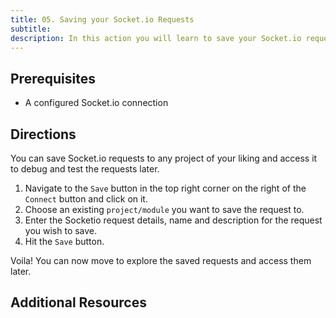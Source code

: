 ```yaml
---
title: 05. Saving your Socket.io Requests
subtitle:
description: In this action you will learn to save your Socket.io requests in Firecamp
---
```


## Prerequisites

- A configured Socket.io connection

## Directions

You can save Socket.io requests to any project of your liking and access it to debug and test the requests later.

1. Navigate to the `Save` button in the top right corner on the right of the `Connect` button and click on it.
2. Choose an existing `project/module` you want to save the request to.
3. Enter the Socketio request details, name and description for the request you wish to save.
4. Hit the `Save` button. 

Voila! You can now move to explore the saved requests and access them later.

## Additional Resources
